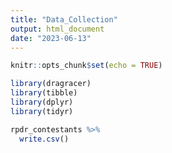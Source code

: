 ---
title: "Data_Collection"
output: html_document
date: "2023-06-13"
---

```{r setup, include=FALSE}
knitr::opts_chunk$set(echo = TRUE)

library(dragracer)
library(tibble)
library(dplyr)
library(tidyr)

```

```{r}
rpdr_contestants %>%
  write.csv()
```

